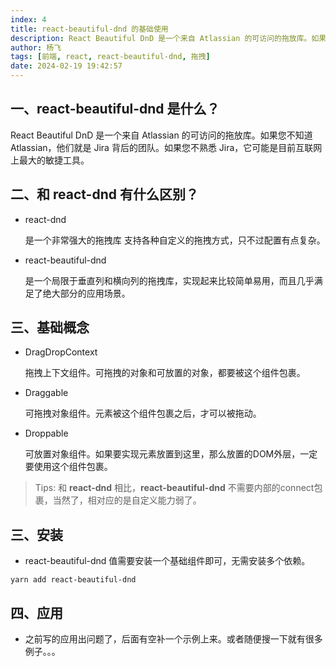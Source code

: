 ```yaml
---
index: 4
title: react-beautiful-dnd 的基础使用
description: React Beautiful DnD 是一个来自 Atlassian 的可访问的拖放库。如果您不知道 Atlassian，他们就是 Jira 背后的团队。如果您不熟悉 Jira，它可能是目前互联网上最大的敏捷工具。
author: 杨飞
tags: [前端, react, react-beautiful-dnd, 拖拽]
date: 2024-02-19 19:42:57
---
```


## 一、react-beautiful-dnd 是什么？

  React Beautiful DnD 是一个来自 Atlassian 的可访问的拖放库。如果您不知道 Atlassian，他们就是 Jira 背后的团队。如果您不熟悉 Jira，它可能是目前互联网上最大的敏捷工具。


## 二、和 react-dnd 有什么区别？

  - react-dnd

    是一个非常强大的拖拽库 支持各种自定义的拖拽方式，只不过配置有点复杂。

  - react-beautiful-dnd

    是一个局限于垂直列和横向列的拖拽库，实现起来比较简单易用，而且几乎满足了绝大部分的应用场景。

## 三、基础概念

  - DragDropContext

    拖拽上下文组件。可拖拽的对象和可放置的对象，都要被这个组件包裹。

  - Draggable

    可拖拽对象组件。元素被这个组件包裹之后，才可以被拖动。

  - Droppable

    可放置对象组件。如果要实现元素放置到这里，那么放置的DOM外层，一定要使用这个组件包裹。

  > Tips: 和 **react-dnd** 相比，**react-beautiful-dnd** 不需要内部的connect包裹，当然了，相对应的是自定义能力弱了。

## 三、安装

  - react-beautiful-dnd 值需要安装一个基础组件即可，无需安装多个依赖。

  ```shell
  yarn add react-beautiful-dnd
  ```

## 四、应用

  - 之前写的应用出问题了，后面有空补一个示例上来。或者随便搜一下就有很多例子。。。
